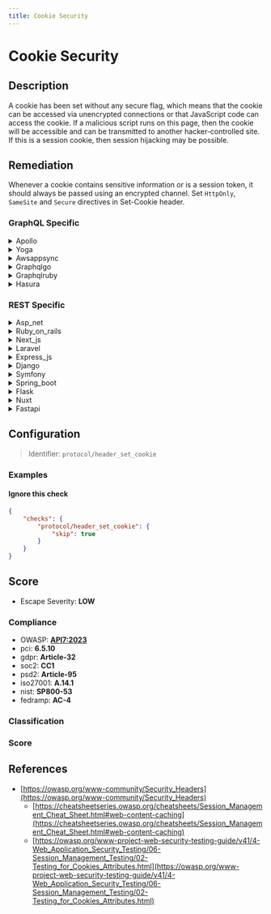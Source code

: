 ```yaml
---
title: Cookie Security
---
```


# Cookie Security

## Description

A cookie has been set without any secure flag, which means that the cookie can be accessed via unencrypted connections or that JavaScript code can access the cookie.
If a malicious script runs on this page, then the cookie will be accessible and can be transmitted to another hacker-controlled site. If this is a session cookie, then session hijacking may be possible.


## Remediation

Whenever a cookie contains sensitive information or is a session token, it should always be passed using an encrypted channel.
Set `HttpOnly`, `SameSite` and `Secure` directives in Set-Cookie header.



### GraphQL Specific

<details>
    <summary>Apollo</summary>

Ensure that the Apollo framework engine is configured to set secure, HttpOnly, and SameSite attributes for all cookies. Secure attributes ensure cookies are sent over HTTPS, HttpOnly prevents JavaScript access to cookies, reducing the risk of cross-site scripting attacks, and SameSite attributes prevent the browser from sending cookies along with cross-site requests. Additionally, consider implementing a strong cookie policy that defines the scope and lifetime of cookies to minimize exposure to potential vulnerabilities.

</details>

<details>
    <summary>Yoga</summary>

Ensure that the Yoga framework engine is configured to set secure, HttpOnly, and SameSite attributes for all cookies. Secure attributes ensure cookies are sent over HTTPS, HttpOnly prevents JavaScript access to cookies, reducing the risk of cross-site scripting attacks, and SameSite attributes prevent the browser from sending cookies along with cross-site requests. Additionally, consider implementing a Content Security Policy (CSP) to further mitigate the risk of XSS attacks.

</details>

<details>
    <summary>Awsappsync</summary>

Ensure that cookies used by AWS AppSync for authentication and session management are secured with appropriate flags such as 'Secure', 'HttpOnly', and 'SameSite'. Set the 'Secure' flag to ensure cookies are sent over HTTPS connections only. Use the 'HttpOnly' flag to prevent access to cookie data via JavaScript. Apply the 'SameSite' attribute with a value of 'Strict' or 'Lax' to mitigate the risk of cross-site request forgery (CSRF) attacks. Regularly review and validate the configuration to maintain strong cookie security.

</details>

<details>
    <summary>Graphqlgo</summary>

For enhancing cookie security in a GraphQL Go framework engine, ensure that cookies used for sensitive operations like session handling are flagged with secure attributes. Set 'HttpOnly' to prevent client-side script access to the cookie, 'Secure' to ensure transmission over HTTPS, and consider 'SameSite' attributes to mitigate CSRF attacks. Additionally, implement proper cookie expiration and rotation policies.

</details>

<details>
    <summary>Graphqlruby</summary>

In the GraphQL Ruby framework, ensure that cookies used for session management or sensitive data storage are secure by setting the 'secure' flag, which ensures cookies are sent over HTTPS only. Additionally, set the 'HttpOnly' flag to prevent client-side scripts from accessing the cookie data. Implement 'SameSite' attribute to mitigate CSRF attacks. Regularly update the framework and dependencies to incorporate security patches. Use middleware for cookie management to abstract security complexities and ensure consistent application of these security measures across your application.

</details>

<details>
    <summary>Hasura</summary>

Ensure that the Hasura engine's cookie settings include secure attributes and HttpOnly flags. Set the 'SameSite' attribute to 'Strict' or 'Lax' to mitigate CSRF attacks. Regularly update the Hasura engine to incorporate security patches for cookie handling.

</details>


### REST Specific

<details>
    <summary>Asp_net</summary>

In the ASP.NET framework, ensure that cookies, especially those containing sensitive information or used for session management, have the 'Secure' flag set. This can be done by setting the 'Secure' property to 'true' on the HttpCookie object before adding it to the response. Additionally, set the 'HttpOnly' flag to 'true' to prevent client-side scripts from accessing the cookie. This can help mitigate the risk of cookie theft via cross-site scripting (XSS) attacks.

</details>

<details>
    <summary>Ruby_on_rails</summary>

In Ruby on Rails, ensure that cookies containing sensitive information are set with the 'secure' flag to prevent transmission over non-HTTPS connections. Additionally, use the 'http_only' flag to prevent client-side scripts from accessing the cookie. This can be implemented by setting 'secure: true' and 'http_only: true' in the cookie options. For example: `cookies[:user_session] = { value: 'session_token', secure: true, http_only: true }`.

</details>

<details>
    <summary>Next_js</summary>

Ensure that all cookies in your Next.js application are set with the 'Secure' attribute, which ensures they are only sent over HTTPS. Additionally, use the 'HttpOnly' attribute to prevent JavaScript access to the cookies, mitigating the risk of cross-site scripting (XSS) attacks. Implement these attributes in your server-side code where cookies are set, and consider using the 'next-cookies' library or similar middleware for better cookie management.

</details>

<details>
    <summary>Laravel</summary>

In Laravel, ensure that cookies are set with the 'secure' flag by using the 'secure' option in your config/session.php configuration file. Set 'secure' to 'true' to enforce cookies to be sent over HTTPS only. Additionally, use the 'http_only' option to prevent JavaScript access to session cookies, mitigating the risk of client-side script attacks.

</details>

<details>
    <summary>Express_js</summary>

In Express.js, ensure that cookies are set with the 'secure' flag and, if applicable, the 'httpOnly' flag to prevent access over unencrypted connections and to mitigate the risk of client-side script access. Use the 'cookie-parser' middleware to manage cookies and set these flags appropriately when setting cookies. For example, res.cookie('name', 'value', { secure: true, httpOnly: true });

</details>

<details>
    <summary>Django</summary>

In Django, ensure that the 'SESSION_COOKIE_SECURE' setting is set to True so that the session cookie is marked as 'secure' and transmitted only over HTTPS. Additionally, set 'CSRF_COOKIE_SECURE' to True to secure the CSRF cookie. Use 'SESSION_COOKIE_HTTPONLY' to prevent JavaScript access to session cookies. These settings help mitigate the risk of cookie theft via man-in-the-middle attacks or XSS.

</details>

<details>
    <summary>Symfony</summary>

In Symfony, ensure that all cookies, especially session cookies, are set with the 'secure' flag and the 'httpOnly' flag. This can be done by configuring the framework's session settings in the 'config/packages/framework.yaml' file. Set 'cookie_secure' to 'auto' or 'true' to enforce cookies over HTTPS, and 'cookie_httponly' to 'true' to prevent JavaScript access. For example: 'session: { cookie_secure: true, cookie_httponly: true }'. Additionally, review and update any manual setcookie() calls to include these flags.

</details>

<details>
    <summary>Spring_boot</summary>

In Spring Boot, ensure that cookies, especially session cookies, are secured by setting the 'secure' flag to true. This can be done by configuring the server.session.cookie.secure property in the application.properties or application.yml file. Additionally, set the 'HttpOnly' flag to prevent JavaScript access to the cookie. For example, in application.properties, add server.servlet.session.cookie.secure=true and server.servlet.session.cookie.http-only=true to enforce these security measures.

</details>

<details>
    <summary>Flask</summary>

In Flask, ensure that cookies are set with the 'secure' flag by using the 'set_cookie' method with 'secure=True'. Additionally, set the 'HttpOnly' flag to prevent JavaScript access by using 'httponly=True'. For example: 'response.set_cookie('cookie_name', 'cookie_value', secure=True, httponly=True)'. This will help protect against interception and access by unauthorized parties.

</details>

<details>
    <summary>Nuxt</summary>

In Nuxt.js, ensure that all cookies are set with the 'secure' flag to enforce transmission over encrypted connections. Additionally, use the 'httpOnly' flag to prevent JavaScript access to the cookie. This can be achieved by configuring the cookie settings in your application's middleware or by using libraries such as 'cookie-universal-nuxt' for server-side cookie handling. Always validate and sanitize inputs to mitigate the risk of XSS attacks, which can lead to cookie theft.

</details>

<details>
    <summary>Fastapi</summary>

In FastAPI, ensure that cookies are set with the 'secure' flag by using the 'response.set_cookie' method with the 'secure=True' parameter. Additionally, set the 'httponly=True' parameter to prevent JavaScript access to the cookie. This will help protect the cookie during transmission over unencrypted connections and from access by client-side scripts.

</details>

## Configuration

> Identifier: `protocol/header_set_cookie`



### Examples



#### Ignore this check

```json
{
    "checks": {
        "protocol/header_set_cookie": {
            "skip": true
        }
    }
}
```




## Score

- Escape Severity: **<span className="low-severity">LOW</span>**

### Compliance

- OWASP: **[API7:2023](https://github.com/OWASP/API-Security/blob/master/editions/2023/en/0xa7-server-side-request-forgery.md)**
- pci: **6.5.10**
- gdpr: **Article-32**
- soc2: **CC1**
- psd2: **Article-95**
- iso27001: **A.14.1**
- nist: **SP800-53**
- fedramp: **AC-4**

### Classification






### Score




## References

- [https://owasp.org/www-community/Security_Headers](https://owasp.org/www-community/Security_Headers)
  - [https://cheatsheetseries.owasp.org/cheatsheets/Session_Management_Cheat_Sheet.html#web-content-caching](https://cheatsheetseries.owasp.org/cheatsheets/Session_Management_Cheat_Sheet.html#web-content-caching)
  - [https://owasp.org/www-project-web-security-testing-guide/v41/4-Web_Application_Security_Testing/06-Session_Management_Testing/02-Testing_for_Cookies_Attributes.html](https://owasp.org/www-project-web-security-testing-guide/v41/4-Web_Application_Security_Testing/06-Session_Management_Testing/02-Testing_for_Cookies_Attributes.html)
  